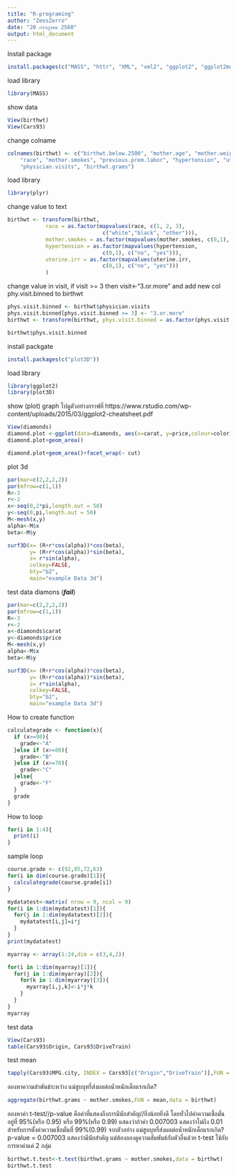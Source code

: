 ---
title: "R-programing"
author: "ZeesZerro"
date: "20 กรกฎาคม 2560"
output: html_document
---

Install package
```{r}
install.packages(c("MASS", "httr", "XML", "xml2", "ggplot2", "ggplot2movies", "plyr", "curl", "rvest", "data.table"))
```

load library
```{r}
library(MASS)
```

show data
```{r}
View(birthwt)
View(Cars93)
```

change colname
```{r}
colnames(birthwt) <- c("birthwt.below.2500", "mother.age", "mother.weight", 
    "race", "mother.smokes", "previous.prem.labor", "hypertension", "uterine.irr", 
    "physician.visits", "birthwt.grams")
```

load library
```{r}
library(plyr)
```


change value to text
```{r}
birthwt <- transform(birthwt, 
            race = as.factor(mapvalues(race, c(1, 2, 3), 
                              c("white","black", "other"))),
            mother.smokes = as.factor(mapvalues(mother.smokes, c(0,1), c("no", "yes"))),
            hypertension = as.factor(mapvalues(hypertension, 
                              c(0,1), c("no", "yes"))),
            uterine.irr = as.factor(mapvalues(uterine.irr, 
                              c(0,1), c("no", "yes")))
            )
```

change value in visit, if visit >= 3 then visit<-"3.or.more" and add new col phy.visit.binned to birthwt
```{r}
phys.visit.binned <- birthwt$physician.visits
phys.visit.binned[phys.visit.binned >= 3] <- "3.or.more"
birthwt <- transform(birthwt, phys.visit.binned = as.factor(phys.visit.binned))

birthwt$phys.visit.binned
```

install packgate
```{r}
install.packages(c("plot3D"))
```


load library
```{r}
library(ggplot2)
library(plot3D)
```

show (plot) graph
ไปดูตัวอย่างกราฟที่ https://www.rstudio.com/wp-content/uploads/2015/03/ggplot2-cheatsheet.pdf
```{r}
View(diamonds)
diamond.plot <-ggplot(data=diamonds, aes(x=carat, y=price,colour=color))
diamond.plot+geom_area()
```

```{r}
diamond.plot+geom_area()+facet_wrap(~ cut)
```

plot 3d
```{r}
par(mar=c(2,2,2,2))
par(mfrow=c(1,1))
R<-3
r<-2
x<-seq(0,2*pi,length.out = 50)
y<-seq(0,pi,length.out = 50)
M<-mesh(x,y)
alpha<-M$x
beta<-M$y

surf3D(x= (R+r*cos(alpha))*cos(beta), 
       y= (R+r*cos(alpha))*sin(beta), 
       z= r*sin(alpha), 
       colkey=FALSE, 
       bty="b2", 
       main="example Data 3d")
```

test data diamons (***fail***)
```{r}
par(mar=c(2,2,2,2))
par(mfrow=c(1,1))
R<-3
r<-2
x<-diamonds$carat
y<-diamonds$price
M<-mesh(x,y)
alpha<-M$x
beta<-M$y

surf3D(x= (R+r*cos(alpha))*cos(beta), 
       y= (R+r*cos(alpha))*sin(beta), 
       z= r*sin(alpha), 
       colkey=FALSE, 
       bty="b2", 
       main="example Data 3d")
```

How to create function
```{r}
calculategrade <- function(x){
  if (x>=90){
    grade<-"A"
  }else if (x>=80){
    grade<-"B"
  }else if (x>=70){
    grade<-"C"
  }else{
    grade<-"F"
  }
  grade
}

```

How to loop
```{r}
for(i in 1:4){
  print(i)
}
```

sample loop
```{r}
course.grade <- c(92,85,72,63)
for(i in dim(course.grade)[1]){
  calculategrade(course.grade[i])
}
```

```{r}
mydatatest<-matrix( nrow = 9, ncol = 9)
for(i in 1:dim(mydatatest)[1]){
  for(j in 1:dim(mydatatest)[2]){
    mydatatest[i,j]=i*j
  }
}
print(mydatatest)
```

```{r}
myarray <- array(1:24,dim = c(3,4,2))

for(i in 1:dim(myarray)[1]){
  for(j in 1:dim(myarray)[2]){
    for(k in 1:dim(myarray)[3]){
      myarray[i,j,k]<-i*j*k
    }
  }
}
myarray
```

test data
```{r}
View(Cars93)
table(Cars93$Origin, Cars93$DriveTrain)
```

test mean
```{r}
tapply(Cars93$MPG.city, INDEX = Cars93[c("Origin","DriveTrain")],FUN = mean)
```

ลองหาความสำพันธ์ระหว่าง แม่สูบบุหรี่ส่งผลต่อน้ำหนักเด็กแรกเกิด?
```{r}
aggregate(birthwt.grams ~ mother.smokes,FUN = mean,data = birthwt)
```

ลองหาค่า t-test//p-value คือค่าที่แสดงถึงการมีนัยสำคัญ//ยิ่งน้อยยิ่งดี โดยทั่วไปค่าความเชื่อมั่นอยู่ที่ 95%(หรือ 0.95) หรือ 99%(หรือ 0.99) แสดงว่าถ้าค่า 0.007003 แสดงว่าไม่ถึง 0.01 สำหรับการตั้งค่าความเชื่อมั่นที่ 99%(0.99)
จากตัวอย่าง แม่สูบบุหรี่ส่งผลต่อน้ำหนักเด็กแรกเกิด? p-value = 0.007003 แสดงว่ามีนัยสำคัญ แต่ต้องลองดูความสัมพันธ์กับตัวอื่นด้วย
t-test ใช้กับการหาค่าแค่ 2 กลุ่ม
```{r}
birthwt.t.test<-t.test(birthwt.grams ~ mother.smokes,data = birthwt)
birthwt.t.test
```

